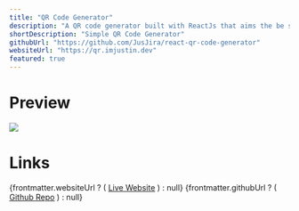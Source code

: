 ```yaml
---
title: "QR Code Generator"
description: "A QR code generator built with ReactJs that aims the be simple, just type in just link and done. No need for Ads or anything."
shortDescription: "Simple QR Code Generator"
githubUrl: "https://github.com/JusJira/react-qr-code-generator"
websiteUrl: "https://qr.imjustin.dev"
featured: true
---
```


# Preview

<div class="flex items-center justify-center">
  <img src="/assets/images/qrcode.jpeg"></img>
</div>

# Links

<div class="flex flex-col">
  {frontmatter.websiteUrl ? (
    <a href={frontmatter.websiteUrl}>Live Website</a>
  ) : null}
  {frontmatter.githubUrl ? (
    <a href={frontmatter.githubUrl}>Github Repo</a>
  ) : null}
</div>
